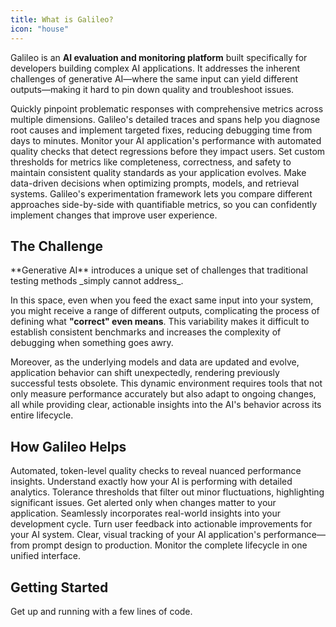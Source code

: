 ```yaml
---
title: What is Galileo?
icon: "house"
---
```


Galileo is an **AI evaluation and monitoring platform** built specifically for developers building complex AI applications. It addresses the inherent challenges of generative AI—where the same input can yield different outputs—making it hard to pin down quality and troubleshoot issues.

<CardGroup cols={1}>
  <Card title="Identify & Fix Issues Fast" icon="bolt" horizontal>
    Quickly pinpoint problematic responses with comprehensive metrics across multiple dimensions. Galileo's detailed traces and spans help you diagnose root causes and implement targeted fixes, reducing debugging time from days to minutes.
  </Card>
  <Card title="Ensure Consistent Quality" icon="shield-check" horizontal>
    Monitor your AI application's performance with automated quality checks that detect regressions before they impact users. Set custom thresholds for metrics like completeness, correctness, and safety to maintain consistent quality standards as your application evolves.
  </Card>
  <Card title="Optimize with Confidence" icon="chart-line" horizontal>
    Make data-driven decisions when optimizing prompts, models, and retrieval systems. Galileo's experimentation framework lets you compare different approaches side-by-side with quantifiable metrics, so you can confidently implement changes that improve user experience.
  </Card>
</CardGroup>

## The Challenge

<DefinitionCard>
  **Generative AI** introduces a unique set of challenges that traditional testing methods _simply cannot address_.
</DefinitionCard>

In this space, even when you feed the exact same input into your system, you might receive a range of different outputs, complicating the process of defining what **"correct" even means**. This variability makes it difficult to establish consistent benchmarks and increases the complexity of debugging when something goes awry.

Moreover, as the underlying models and data are updated and evolve, application behavior can shift unexpectedly, rendering previously successful tests obsolete. This dynamic environment requires tools that not only measure performance accurately but also adapt to ongoing changes, all while providing clear, actionable insights into the AI's behavior across its entire lifecycle.

## How Galileo Helps

<CardGroup cols={2}>
  <Card title="Data-Driven Metrics" icon="chart-bar">
    Automated, token-level quality checks to reveal nuanced performance insights. Understand exactly how your AI is performing with detailed analytics.
  </Card>
  <Card title="Configurable Regression Detection" icon="radar">
    Tolerance thresholds that filter out minor fluctuations, highlighting significant issues. Get alerted only when changes matter to your application.
  </Card>
  <Card title="Integrated Feedback" icon="comments">
    Seamlessly incorporates real-world insights into your development cycle. Turn user feedback into actionable improvements for your AI system.
  </Card>
  <Card title="End-to-End Visibility" icon="eye">
    Clear, visual tracking of your AI application's performance—from prompt design to production. Monitor the complete lifecycle in one unified interface.
  </Card>
</CardGroup>

## Getting Started

<CardGroup cols={1}>
  <Card title="Get Started!" icon="bolt" horizontal>
    Get up and running with a few lines of code.
  </Card>  
</CardGroup>
